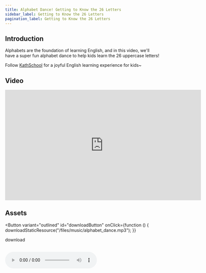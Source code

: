 ```yaml
---
title: Alphabet Dance! Getting to Know the 26 Letters
sidebar_label: Getting to Know the 26 Letters
pagination_label: Getting to Know the 26 Letters
---
```



## Introduction

Alphabets are the foundation of learning English, and in this video, we'll have a super fun alphabet dance to help kids learn the 26 uppercase letters! 

Follow [KathSchool](https://space.bilibili.com/20797715) for a joyful English learning experience for kids~

## Video

<iframe
  src="https://player.bilibili.com/player.html?bvid=BV1su4y1i7c1&cid=1&page=1"
  scrolling="no"
  border="0"
  frameborder="no"
  framespacing="0"
  allowfullscreen="true"
  width="640"
  height="360"
></iframe>

## Assets

<Button
  variant="outlined"
  id="downloadButton"
  onClick={function () {
    downloadStaticResource("/files/music/alphabet_dance.mp3");
  }}
>
  download
</Button>
<br />
<br />

<audio src="/files/music/alphabet_dance.mp3" controls>
  The browser doesn't support
</audio>